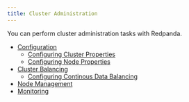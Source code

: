 ```yaml
---
title: Cluster Administration
---
```


You can perform cluster administration tasks with Redpanda.

- [Configuration](./configuration)
    - [Configuring Cluster Properties](./cluster-property-configuration)
    - [Configuring Node Properties](./node-property-configuration)
- [Cluster Balancing](./cluster-balancing)
    - [Configuring Continous Data Balancing](./continuous-data-balancing)
- [Node Management](./node-management)
- [Monitoring](./monitoring)